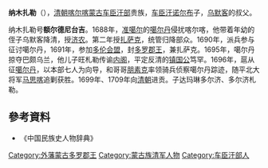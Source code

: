 '''纳木扎勒'''（{{bd|？||1721年|}}），[[清朝|清朝]][[喀尔喀|喀尔喀]][[蒙古|蒙古]][[车臣汗部|车臣汗部]]贵族，[[车臣汗|车臣汗]][[诺尔布|诺尔布]]子，[[乌默客|乌默客]]的叔父。

纳木扎勒号'''额尔德尼台吉'''。1688年，[[准噶尔|准噶尔]]的[[噶尔丹|噶尔丹]]侵扰喀尔喀，他带着年幼的侄子乌默客降清，授[[济农|济农]]。第二年授[[扎萨克|扎萨克]]，统管归降部众。1690年，派兵参与征讨噶尔丹，1691年，参加[[多伦会盟|多伦会盟]]，封[[多罗郡王|多罗郡王]]，兼扎萨克。1695年，噶尔丹掠夺巴颇乌兰，他儿子旺札勒传谕[[内阁|内阁]]，平定反清的[[镇国公|镇国公]]笃罕。1696年，扈从征[[噶尔丹|噶尔丹]]，以本部七人为向导，和哥哥[[朋素克|朋素克]]率领骑兵侦察噶尔丹踪迹，随平北大将军[[马思喀|马思喀]]追剿获胜。1699年、1709年向[[清朝|清朝]]进贡。子达玛琳多尔济、多尔济札勒。

==參考資料==
* 《中国民族史人物辞典》

[[Category:外藩蒙古多罗郡王|Category:外藩蒙古多罗郡王]]
[[Category:蒙古族清军人物|Category:蒙古族清军人物]]
[[Category:车臣汗部人|Category:车臣汗部人]]